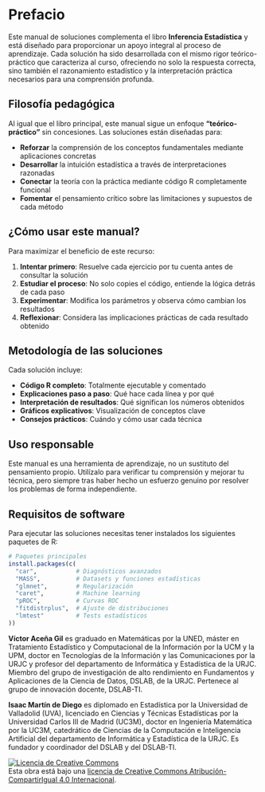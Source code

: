 # Prefacio {.unnumbered}

Este manual de soluciones complementa el libro **Inferencia Estadística** y está diseñado para proporcionar un apoyo integral al proceso de aprendizaje. Cada solución ha sido desarrollada con el mismo rigor teórico-práctico que caracteriza al curso, ofreciendo no solo la respuesta correcta, sino también el razonamiento estadístico y la interpretación práctica necesarios para una comprensión profunda.

## Filosofía pedagógica

Al igual que el libro principal, este manual sigue un enfoque **"teórico-práctico"** sin concesiones. Las soluciones están diseñadas para:

- **Reforzar** la comprensión de los conceptos fundamentales mediante aplicaciones concretas
- **Desarrollar** la intuición estadística a través de interpretaciones razonadas  
- **Conectar** la teoría con la práctica mediante código R completamente funcional
- **Fomentar** el pensamiento crítico sobre las limitaciones y supuestos de cada método

## ¿Cómo usar este manual?

Para maximizar el beneficio de este recurso:

1. **Intentar primero**: Resuelve cada ejercicio por tu cuenta antes de consultar la solución
2. **Estudiar el proceso**: No solo copies el código, entiende la lógica detrás de cada paso  
3. **Experimentar**: Modifica los parámetros y observa cómo cambian los resultados
4. **Reflexionar**: Considera las implicaciones prácticas de cada resultado obtenido

## Metodología de las soluciones

Cada solución incluye:

- **Código R completo**: Totalmente ejecutable y comentado
- **Explicaciones paso a paso**: Qué hace cada línea y por qué
- **Interpretación de resultados**: Qué significan los números obtenidos
- **Gráficos explicativos**: Visualización de conceptos clave
- **Consejos prácticos**: Cuándo y cómo usar cada técnica

::: {.callout-important}
## Uso responsable

Este manual es una herramienta de aprendizaje, no un sustituto del pensamiento propio. Utilízalo para verificar tu comprensión y mejorar tu técnica, pero siempre tras haber hecho un esfuerzo genuino por resolver los problemas de forma independiente.
:::

## Requisitos de software

Para ejecutar las soluciones necesitas tener instalados los siguientes paquetes de R:

```r
# Paquetes principales
install.packages(c(
  "car",           # Diagnósticos avanzados
  "MASS",          # Datasets y funciones estadísticas  
  "glmnet",        # Regularización
  "caret",         # Machine learning
  "pROC",          # Curvas ROC
  "fitdistrplus",  # Ajuste de distribuciones
  "lmtest"         # Tests estadísticos
))
```

::: {.callout-note title="Sobre los autores"}
**Víctor Aceña Gil** es graduado en Matemáticas por la UNED, máster en Tratamiento Estadístico y Computacional de la Información por la UCM y la UPM, doctor en Tecnologías de la Información y las Comunicaciones por la URJC y profesor del departamento de Informática y Estadística de la URJC. Miembro del grupo de investigación de alto rendimiento en Fundamentos y Aplicaciones de la Ciencia de Datos, DSLAB, de la URJC. Pertenece al grupo de innovación docente, DSLAB-TI.

**Isaac Martín de Diego** es diplomado en Estadística por la Universidad de Valladolid (UVA), licenciado en Ciencias y Técnicas Estadísticas por la Universidad Carlos III de Madrid (UC3M), doctor en Ingeniería Matemática por la UC3M, catedrático de Ciencias de la Computación e Inteligencia Artificial del departamento de Informática y Estadística de la URJC. Es fundador y coordinador del DSLAB y del DSLAB-TI.
:::

<a rel="license" href="http://creativecommons.org/licenses/by-sa/4.0/"><img src="https://i.creativecommons.org/l/by-sa/4.0/88x31.png" alt="Licencia de Creative Commons" style="border-width:0"/></a><br />Esta obra está bajo una <a rel="license" href="http://creativecommons.org/licenses/by-sa/4.0/">licencia de Creative Commons Atribución-CompartirIgual 4.0 Internacional</a>.
